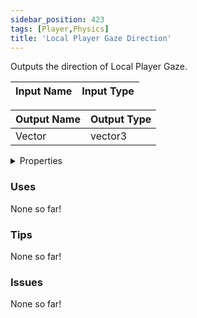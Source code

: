 ```yaml
---
sidebar_position: 423
tags: [Player,Physics]
title: 'Local Player Gaze Direction'
---
```


Outputs the direction of Local Player Gaze.



<IChip uuid="6b68c3d8-8e26-43d2-bd6d-37944ae80963"/>

| Input Name | Input Type |
|-----------|-----------|

| Output Name | Output Type |
|-----------|-----------|
| Vector | vector3 |


<details>
  <summary>Properties</summary>
  <div>
    <div>
    <table>
      <thead>
        <tr>
          <th>Is beta required?</th>
          <th>No</th>
        </tr>
        <tr>
          <th>Is this chip a trolling risk?</th>
          <th>No</th>
        </tr>
        <tr>
          <th>Is this chip a role assignment risk?</th>
          <th>No</th>
        </tr>
        <tr>
          <th>Chip UUID</th>
          <th>6b68c3d8-8e26-43d2-bd6d-37944ae80963</th>
        </tr>
        <tr>
          <th>Room availability</th>
          <th>Available everywhere</th>
        </tr>
      </thead>
    </table>
    </div>
  </div>
</details>

### Uses

None so far!

### Tips

None so far!

### Issues

None so far!